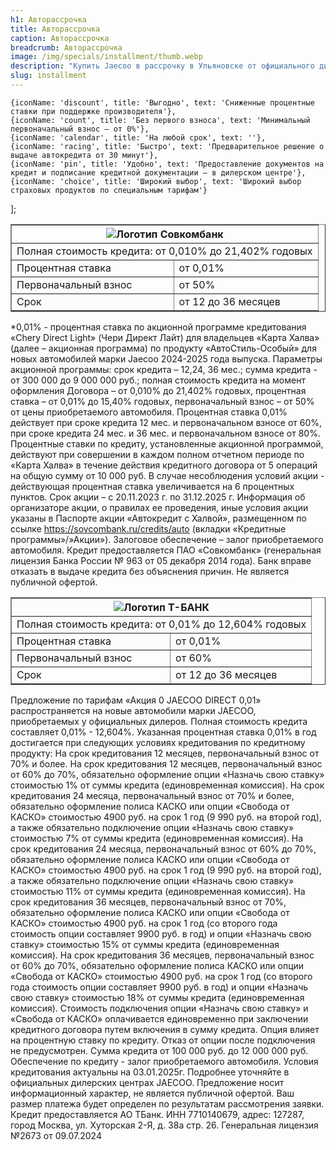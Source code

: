 ```yaml
---
h1: Авторассрочка
title: Авторассрочка
caption: Авторассрочка
breadcrumb: Авторассрочка
image: /img/specials/installment/thumb.webp
description: "Купить Jaecoo в рассрочку в Ульяновске от официального дилера Тон Авто. Рассрочка на авто Джейку в Ульяновске на сайте jaecoo-ulyanovsk.ru"
slug: installment
---
```


	{iconName: 'discount', title: 'Выгодно', text: 'Сниженные процентные ставки при поддержке производителя'},
	{iconName: 'count', title: 'Без первого взноса', text: 'Минимальный первоначальный взнос — от 0%'},
	{iconName: 'calendar', title: 'На любой срок', text: ''},
	{iconName: 'racing', title: 'Быстро', text: 'Предварительное решение о выдаче автокредита от 30 минут'},
	{iconName: 'pin', title: 'Удобно', text: 'Предоставление документов на кредит и подписание кредитной документации — в дилерском центре'},
	{iconName: 'choice', title: 'Широкий выбор', text: 'Широкий выбор страховых продуктов по специальным тарифам'}
];

<div class="grid grid-cols-1 md:grid-cols-2 gap-10 sm:gap-16 lg:gap-10 pt-10 mb-10">
	<div class="flex-1 min-w-[280px]">
		<div class="">
			<table border="1">
				<thead>
					<tr>
						<th colspan="2"><img src="/img/banks/1.webp" class="h-5" alt="Логотип Совкомбанк" /></th>
					</tr>
				</thead>
				<tbody>
					<tr>
						<td colspan="2">Полная стоимость кредита: от 0,010% до 21,402% годовых</td>
					</tr>
					<tr>
						<td>Процентная ставка</td>
						<td>от 0,01%</td>
					</tr>
					<tr>
						<td>Первоначальный взнос</td>
						<td>от 50%</td>
					</tr>
					<tr>
						<td>Срок</td>
						<td>от 12 до 36 месяцев</td>
					</tr>
				</tbody>
			</table>
		</div>
		<div class="text-xs mt-6 sm:mt-10">*0,01% - процентная ставка по акционной программе кредитования «Chery Direct Light» (Чери Директ Лайт) для владельцев «Карта Халва» (далее – акционная программа) по продукту «АвтоСтиль-Особый» для новых автомобилей марки Jaecoo 2024-2025 года выпуска. Параметры акционной программы: срок кредита – 12,24, 36 мес.; сумма кредита - от 300 000 до 9 000 000 руб.; полная стоимость кредита на момент оформления Договора – от 0,010% до 21,402% годовых, процентная ставка – от 0,01% до 15,40% годовых, первоначальный взнос – от 50% от цены приобретаемого автомобиля. Процентная ставка 0,01% действует при сроке кредита 12 мес. и первоначальном взносе от 60%, при сроке кредита 24 мес. и 36 мес. и первоначальном взносе от 80%. Процентные ставки по кредиту, установленные акционной программой, действуют при совершении в каждом полном отчетном периоде по «Карта Халва» в течение действия кредитного договора от 5 операций на общую сумму от 10 000 руб. В случае несоблюдения условий акции - действующая процентная ставка увеличивается на 6 процентных пунктов. Срок акции – с 20.11.2023 г. по 31.12.2025 г. Информация об организаторе акции, о правилах ее проведения, иные условия акции указаны в Паспорте акции «Автокредит с Халвой», размещенном по ссылке <a href="https://sovcombank.ru/credits/auto" target="_blank" rel="noopener noreferrer">https://sovcombank.ru/credits/auto</a> (вкладки «Кредитные программы»/»Акции»). Залоговое обеспечение – залог приобретаемого автомобиля. Кредит предоставляется ПАО «Совкомбанк» (генеральная лицензия Банка России № 963 от 05 декабря 2014 года). Банк вправе отказать в выдаче кредита без объяснения причин. Не является публичной офертой.</div>
	</div>
	<div class="flex-1 min-w-[280px]">
		<div class="">
			<table border="1">
				<thead>
					<tr>
						<th colspan="2"><img src="/img/banks/3.webp" class="h-5" alt="Логотип Т-БАНК" /></th>
					</tr>
				</thead>
				<tbody>
					<tr>
						<td colspan="2">Полная стоимость кредита: от 0,01% до 12,604% годовых</td>
					</tr>
					<tr>
						<td>Процентная ставка</td>
						<td>от 0,01%</td>
					</tr>
					<tr>
						<td>Первоначальный взнос</td>
						<td>от 60%</td>
					</tr>
					<tr>
						<td>Срок</td>
						<td>от 12 до 36 месяцев</td>
					</tr>
				</tbody>
			</table>
		</div>
		<div class="text-xs mt-6 sm:mt-10">Предложение по тарифам «Акция 0 JAECOO DIRECT 0,01» распространяется на новые автомобили марки JAECOO, приобретаемых у официальных дилеров. Полная стоимость кредита составляет 0,01% - 12,604%. Указанная процентная ставка 0,01% в год достигается при следующих условиях кредитования по кредитному продукту: На срок кредитования 12 месяцев, первоначальный взнос от 70% и более. На срок кредитования 12 месяцев, первоначальный взнос от 60% до 70%, обязательно оформление опции «Назначь свою ставку» стоимостью 1% от суммы кредита (единовременная комиссия). На срок кредитования 24 месяца, первоначальный взнос от 70% и более, обязательно оформление полиса КАСКО или опции «Свобода от КАСКО» стоимостью 4900 руб. на срок 1 год (9 990 руб. на второй год), а также обязательно подключение опции «Назначь свою ставку» стоимостью 7% от суммы кредита (единовременная комиссия). На срок кредитования 24 месяца, первоначальный взнос от 60% до 70%, обязательно оформление полиса КАСКО или опции «Свобода от КАСКО» стоимостью 4900 руб. на срок 1 год (9 990 руб. на второй год), а также обязательно подключение опции «Назначь свою ставку» стоимостью 11% от суммы кредита (единовременная комиссия). На срок кредитования 36 месяцев, первоначальный взнос от 70%, обязательно оформление полиса КАСКО или опции «Свобода от КАСКО» стоимостью 4900 руб. на срок 1 год (со второго года стоимость опции составляет 9900 руб. в год) и опции «Назначь свою ставку» стоимостью 15% от суммы кредита (единовременная комиссия). На срок кредитования 36 месяцев, первоначальный взнос от 60% до 70%, обязательно оформление полиса КАСКО или опции «Свобода от КАСКО» стоимостью 4900 руб. на срок 1 год (со второго года стоимость опции составляет 9900 руб. в год) и опции «Назначь свою ставку» стоимостью 18% от суммы кредита (единовременная комиссия). Стоимость подключения опции «Назначь свою ставку» и «Свобода от КАСКО» оплачивается единовременно при заключении кредитного договора путем включения в сумму кредита. Опция влияет на процентную ставку по кредиту. Отказ от опции после подключения не предусмотрен. Сумма кредита от 100 000 руб. до 12 000 000 руб. Обеспечение по кредиту - залог приобретаемого автомобиля. Условия кредитования актуальны на 03.01.2025г. Подробнее уточняйте в официальных дилерских центрах JAECOO. Предложение носит информационный характер, не является публичной офертой. Ваш размер платежа будет определен по результатам рассмотрения заявки. Кредит предоставляется АО ТБанк. ИНН 7710140679, адрес: 127287, город Москва, ул. Хуторская 2-Я, д. 38а стр. 26. Генеральная лицензия №2673 от 09.07.2024</div>
	</div>
	
</div>

<SpecialSalonsInfo dataFormName="Узнать подробнее. Авторассрочка" />